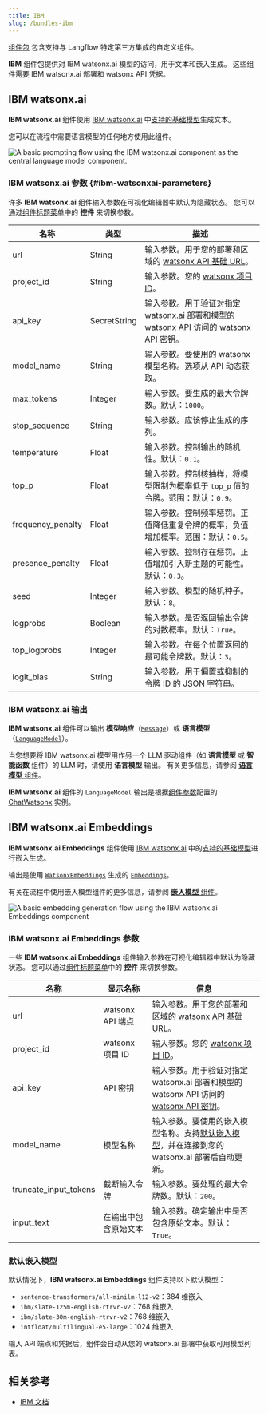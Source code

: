 ```yaml
---
title: IBM
slug: /bundles-ibm
---
```



[组件包](/components-bundle-components) 包含支持与 Langflow 特定第三方集成的自定义组件。

**IBM** 组件包提供对 IBM watsonx.ai 模型的访问，用于文本和嵌入生成。
这些组件需要 IBM watsonx.ai 部署和 watsonx API 凭据。

## IBM watsonx.ai

**IBM watsonx.ai** 组件使用 [IBM watsonx.ai](https://www.ibm.com/products/watsonx-ai) 中[支持的基础模型](https://dataplatform.cloud.ibm.com/docs/content/wsj/analyze-data/fm-models.html?context=wx)生成文本。

您可以在流程中需要语言模型的任何地方使用此组件。

![A basic prompting flow using the IBM watsonx.ai component as the central language model component.](/img/component-watsonx-model.png)

### IBM watsonx.ai 参数 {#ibm-watsonxai-parameters}

许多 **IBM watsonx.ai** 组件输入参数在可视化编辑器中默认为隐藏状态。
您可以通过[组件标题菜单](/concepts-components#component-menus)中的 <Icon name="SlidersHorizontal" aria-hidden="true"/> **控件** 来切换参数。

| 名称 | 类型 | 描述 |
|------|------|-------------|
| url | String | 输入参数。用于您的部署和区域的 [watsonx API 基础 URL](https://cloud.ibm.com/apidocs/watsonx-ai#endpoint-url)。 |
| project_id | String | 输入参数。您的 [watsonx 项目 ID](https://www.ibm.com/docs/en/watsonx/saas?topic=projects)。 |
| api_key | SecretString | 输入参数。用于验证对指定 watsonx.ai 部署和模型的 watsonx API 访问的 [watsonx API 密钥](https://www.ibm.com/docs/en/watsonx/saas?topic=administration-managing-user-api-key)。 |
| model_name | String | 输入参数。要使用的 watsonx 模型名称。选项从 API 动态获取。 |
| max_tokens | Integer | 输入参数。要生成的最大令牌数。默认：`1000`。 |
| stop_sequence | String | 输入参数。应该停止生成的序列。 |
| temperature | Float | 输入参数。控制输出的随机性。默认：`0.1`。 |
| top_p | Float | 输入参数。控制核抽样，将模型限制为概率低于 `top_p` 值的令牌。范围：默认：`0.9`。 |
| frequency_penalty | Float | 输入参数。控制频率惩罚。正值降低重复令牌的概率，负值增加概率。范围：默认：`0.5`。 |
| presence_penalty | Float | 输入参数。控制存在惩罚。正值增加引入新主题的可能性。默认：`0.3`。 |
| seed | Integer | 输入参数。模型的随机种子。默认：`8`。 |
| logprobs | Boolean | 输入参数。是否返回输出令牌的对数概率。默认：`True`。 |
| top_logprobs | Integer | 输入参数。在每个位置返回的最可能令牌数。默认：`3`。 |
| logit_bias | String | 输入参数。用于偏置或抑制的令牌 ID 的 JSON 字符串。 |

### IBM watsonx.ai 输出

**IBM watsonx.ai** 组件可以输出 **模型响应**（[`Message`](/data-types#message)）或 **语言模型**（[`LanguageModel`](/data-types#languagemodel)）。

当您想要将 IBM watsonx.ai 模型用作另一个 LLM 驱动组件（如 **语言模型** 或 **智能函数** 组件）的 LLM 时，请使用 **语言模型** 输出。
有关更多信息，请参阅 [**语言模型** 组件](/components-models)。

**IBM watsonx.ai** 组件的 `LanguageModel` 输出是根据[组件参数](#ibm-watsonxai-parameters)配置的 [ChatWatsonx](https://python.langchain.com/docs/integrations/chat/ibm_watsonx/) 实例。

## IBM watsonx.ai Embeddings

**IBM watsonx.ai Embeddings** 组件使用 [IBM watsonx.ai](https://www.ibm.com/products/watsonx-ai) 中的[支持的基础模型](https://dataplatform.cloud.ibm.com/docs/content/wsj/analyze-data/fm-models.html?context=wx)进行嵌入生成。

输出是使用 [`WatsonxEmbeddings`](https://python.langchain.com/docs/integrations/text_embedding/ibm_watsonx/) 生成的 [`Embeddings`](/data-types#embeddings)。

有关在流程中使用嵌入模型组件的更多信息，请参阅 [**嵌入模型** 组件](/components-embedding-models)。

![A basic embedding generation flow using the IBM watsonx.ai Embeddings component](/img/component-watsonx-embeddings-chroma.png)

### IBM watsonx.ai Embeddings 参数

一些 **IBM watsonx.ai Embeddings** 组件输入参数在可视化编辑器中默认为隐藏状态。
您可以通过[组件标题菜单](/concepts-components#component-menus)中的 <Icon name="SlidersHorizontal" aria-hidden="true"/> **控件** 来切换参数。

| 名称 | 显示名称 | 信息 |
|------|--------------|------|
| url | watsonx API 端点 | 输入参数。用于您的部署和区域的 [watsonx API 基础 URL](https://cloud.ibm.com/apidocs/watsonx-ai#endpoint-url)。 |
| project_id | watsonx 项目 ID | 输入参数。您的 [watsonx 项目 ID](https://www.ibm.com/docs/en/watsonx/saas?topic=projects)。 |
| api_key | API 密钥 | 输入参数。用于验证对指定 watsonx.ai 部署和模型的 watsonx API 访问的 [watsonx API 密钥](https://www.ibm.com/docs/en/watsonx/saas?topic=administration-managing-user-api-key)。 |
| model_name | 模型名称 | 输入参数。要使用的嵌入模型名称。支持[默认嵌入模型](#default-embedding-models)，并在连接到您的 watsonx.ai 部署后自动更新。 |
| truncate_input_tokens | 截断输入令牌 | 输入参数。要处理的最大令牌数。默认：`200`。 |
| input_text | 在输出中包含原始文本 | 输入参数。确定输出中是否包含原始文本。默认：`True`。 |

### 默认嵌入模型

默认情况下，**IBM watsonx.ai Embeddings** 组件支持以下默认模型：

- `sentence-transformers/all-minilm-l12-v2`：384 维嵌入
- `ibm/slate-125m-english-rtrvr-v2`：768 维嵌入
- `ibm/slate-30m-english-rtrvr-v2`：768 维嵌入
- `intfloat/multilingual-e5-large`：1024 维嵌入

输入 API 端点和凭据后，组件会自动从您的 watsonx.ai 部署中获取可用模型列表。

## 相关参考

* [IBM 文档](https://cloud.ibm.com/docs)